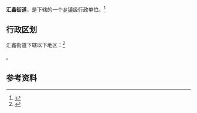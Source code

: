 {{中国乡级行政区|37/15/26/002/000}}

'''汇鑫街道'''，是{{PRC admin/fullname|37/15/26/002/000|3}}下辖的一个[[乡镇|乡镇]]级行政单位。<ref>{{PRC admin/ref sgc|{{PRC admin/parent|37/15/26/002/000}}}}</ref>

== 行政区划 ==

汇鑫街道下辖以下地区：<ref>{{PRC admin/ref sgc|37/15/26/002/000}}</ref>

{{PRC admin/children|37/15/26/002/000}}。

== 参考资料 ==

{{reflist}}

{{行政区划小作品}}
{{PRC admin/navcat|37/15/26/002/000}}
